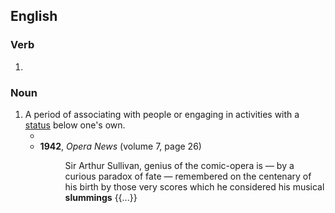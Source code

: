 ==English==

===Verb===
{{head|en|verb form}}

# {{present participle of|en|slum|nocat=1}}

===Noun===
{{en-noun}}

# A period of associating with people or engaging in activities with a [[status]] below one's own.
#* {{quote-book|en|year=1933|author=Dylan Thomas|title=From a Letter to my Aunt, Discussing the Correct Approach to Modern Poetry|passage=Few understand the works of Cummings,<br>And few James Joyce's mental '''slummings''',<br>And few young Auden's coded chatter;<br>But then it is the few that matter.}}
#* '''1942''', ''Opera News'' (volume 7, page 26)
#*: Sir Arthur Sullivan, genius of the comic-opera is — by a curious paradox of fate — remembered on the centenary of his birth by those very scores which he considered his musical '''slummings''' {{...}}